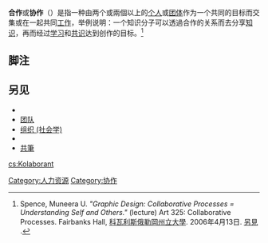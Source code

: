 {{otheruses}}
{{NoteTA
|1=zh-cn:通过;zh-tw:透過;
|2=zh-cn:通过;zh-tw:透过;
}}

'''合作'''或'''协作'''（{{lang-en|Collaboration}}）是指一种由两个或兩個以上的[[个人|个人]]或[[团体|团体]]作为一个共同的目标而交集或在一起共同[[工作|工作]]，举例说明：一个知识分子可以透過合作的关系而去分享[[知识|知识]]，再而经过[[学习|学习]]和[[共识|共识]]达到创作的目标。<ref name="spencelecture">Spence, Muneera U. ''"Graphic Design: Collaborative Processes = Understanding Self and Others."'' (lecture) Art 325: Collaborative Processes. Fairbanks Hall, [[科瓦利斯_(俄勒岡州)|科瓦利斯]][[俄勒岡州立大學|俄勒岡州立大學]]. 2006年4月13日. [http://revolutionphiladelphia.aiga.org/resources/content/2/5/7/0/documents/MSpence.pdf 另見] {{Wayback|url=http://revolutionphiladelphia.aiga.org/resources/content/2/5/7/0/documents/MSpence.pdf |date=20080410234154 }}.</ref>

==脚注==
{{reflist}}

==另见==
* {{link-en|共同行动|Cooperation}}
* [[团队|团队]]
* [[组织_(社会学)|组织 (社会学)]]
* {{link-en|管理控制论|Management cybernetics}}
* [[共筆|共筆]]

{{管理學|state=autocollapse}}
[[Category:人力资源|Category:人力资源]]
[[Category:协作|Category:协作]]
[[cs:Kolaborant|cs:Kolaborant]]